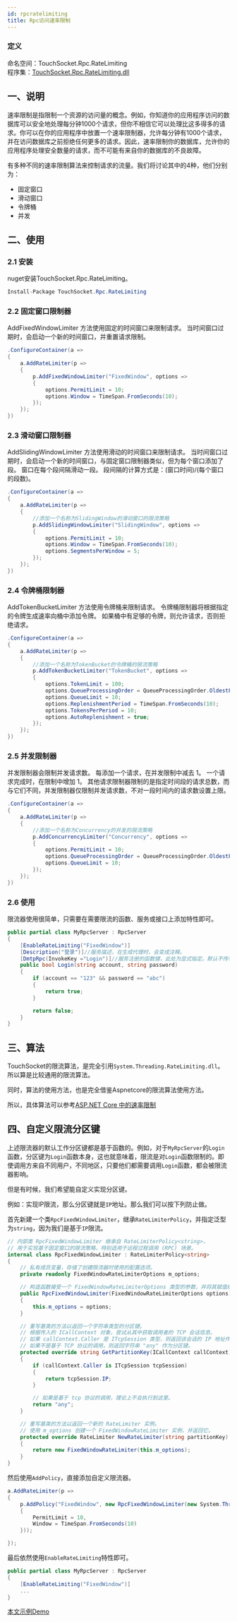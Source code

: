 ```yaml
---
id: rpcratelimiting
title: Rpc访问速率限制
---
```


### 定义

命名空间：TouchSocket.Rpc.RateLimiting <br/>
程序集：[TouchSocket.Rpc.RateLimiting.dll](https://www.nuget.org/packages/TouchSocket.Rpc.RateLimiting)


## 一、说明

速率限制是指限制一个资源的访问量的概念。例如，你知道你的应用程序访问的数据库可以安全地处理每分钟1000个请求，但你不相信它可以处理比这多得多的请求。你可以在你的应用程序中放置一个速率限制器，允许每分钟有1000个请求，并在访问数据库之前拒绝任何更多的请求。因此，速率限制你的数据库，允许你的应用程序处理安全数量的请求，而不可能有来自你的数据库的不良故障。

有多种不同的速率限制算法来控制请求的流量。我们将讨论其中的4种，他们分别为：

- 固定窗口
- 滑动窗口
- 令牌桶
- 并发

## 二、使用

### 2.1 安装

nuget安装TouchSocket.Rpc.RateLimiting。

```csharp showLineNumbers
Install-Package TouchSocket.Rpc.RateLimiting
```

### 2.2 固定窗口限制器

AddFixedWindowLimiter 方法使用固定的时间窗口来限制请求。 当时间窗口过期时，会启动一个新的时间窗口，并重置请求限制。

```csharp {3} showLineNumbers
.ConfigureContainer(a =>
{
    a.AddRateLimiter(p =>
    {
        p.AddFixedWindowLimiter("FixedWindow", options =>
        {
            options.PermitLimit = 10;
            options.Window = TimeSpan.FromSeconds(10);
        });
    });
})
```

### 2.3 滑动窗口限制器

AddSlidingWindowLimiter 方法使用滑动的时间窗口来限制请求。 当时间窗口过期时，会启动一个新的时间窗口，与固定窗口限制器类似，但为每个窗口添加了段。 窗口在每个段间隔滑动一段。 段间隔的计算方式是：(窗口时间)/(每个窗口的段数)。

```csharp {1,4-6,11} showLineNumbers
.ConfigureContainer(a =>
{
    a.AddRateLimiter(p =>
    {
        //添加一个名称为SlidingWindow的滑动窗口的限流策略
        p.AddSlidingWindowLimiter("SlidingWindow", options => 
        {
            options.PermitLimit = 10;
            options.Window = TimeSpan.FromSeconds(10);
            options.SegmentsPerWindow = 5;
        });
    });
})
```

### 2.4 令牌桶限制器

AddTokenBucketLimiter 方法使用令牌桶来限制请求。 令牌桶限制器将根据指定的令牌生成速率向桶中添加令牌。 如果桶中有足够的令牌，则允许请求，否则拒绝请求。

```csharp showLineNumbers
.ConfigureContainer(a =>
{
    a.AddRateLimiter(p =>
    {
        //添加一个名称为TokenBucket的令牌桶的限流策略
        p.AddTokenBucketLimiter("TokenBucket", options =>
        {
            options.TokenLimit = 100;
            options.QueueProcessingOrder = QueueProcessingOrder.OldestFirst;
            options.QueueLimit = 10;
            options.ReplenishmentPeriod = TimeSpan.FromSeconds(10);
            options.TokensPerPeriod = 10;
            options.AutoReplenishment = true;
        });
    });
})
```

### 2.5 并发限制器

并发限制器会限制并发请求数。 每添加一个请求，在并发限制中减去 1。 一个请求完成时，在限制中增加 1。 其他请求限制器限制的是指定时间段的请求总数，而与它们不同，并发限制器仅限制并发请求数，不对一段时间内的请求数设置上限。

```csharp showLineNumbers
.ConfigureContainer(a =>
{
    a.AddRateLimiter(p =>
    {
        //添加一个名称为Concurrency的并发的限流策略
        p.AddConcurrencyLimiter("Concurrency", options =>
        {
            options.PermitLimit = 10;
            options.QueueProcessingOrder = QueueProcessingOrder.OldestFirst;
            options.QueueLimit = 10;
        });
    });
})
```

### 2.6 使用

限流器使用很简单，只需要在需要限流的函数、服务或接口上添加特性即可。

```csharp {3} showLineNumbers
public partial class MyRpcServer : RpcServer
{
    [EnableRateLimiting("FixedWindow")]
    [Description("登录")]//服务描述，在生成代理时，会变成注释。
    [DmtpRpc(InvokeKey ="Login")]//服务注册的函数键，此处为显式指定。默认不传参的时候，为该函数类全名+方法名的全小写。
    public bool Login(string account, string password)
    {
        if (account == "123" && password == "abc")
        {
            return true;
        }

        return false;
    }
}
```

## 三、算法

TouchSocket的限流算法，是完全引用`System.Threading.RateLimiting.dll`。所以算是比较通用的限流算法。

同时，算法的使用方法，也是完全借鉴Aspnetcore的限流算法使用方法。

所以，具体算法可以参考[ASP.NET Core 中的速率限制](https://learn.microsoft.com/zh-cn/aspnet/core/performance/rate-limit)


## 四、自定义限流分区键

上述限流器的默认工作分区键都是基于函数的。例如，对于`MyRpcServer`的`Login`函数，分区键为`Login`函数本身，这也就意味着，限流是对`Login`函数限制的。即使调用方来自不同用户，不同地区，只要他们都需要调用`Login`函数，都会被限流器影响。

但是有时候，我们希望能自定义实现分区键。

例如：实现IP限流，那么分区键就是`IP`地址。那么我们可以按下列防止做。

首先新建一个类`RpcFixedWindowLimiter`，继承`RateLimiterPolicy`，并指定泛型为`string`，因为我们是基于`IP`限流。

```csharp showLineNumbers
// 内部类 RpcFixedWindowLimiter 继承自 RateLimiterPolicy<string>，
// 用于实现基于固定窗口的限流策略，特别适用于远程过程调用 (RPC) 场景。
internal class RpcFixedWindowLimiter : RateLimiterPolicy<string>
{
    // 私有成员变量，存储了创建限流器时使用的配置选项。
    private readonly FixedWindowRateLimiterOptions m_options;

    // 构造函数接受一个 FixedWindowRateLimiterOptions 类型的参数，并将其赋值给 m_options 成员变量。
    public RpcFixedWindowLimiter(FixedWindowRateLimiterOptions options)
    {
        this.m_options = options;
    }

    // 重写基类的方法以返回一个字符串类型的分区键。
    // 根据传入的 ICallContext 对象，尝试从其中获取调用者的 TCP 会话信息。
    // 如果 callContext.Caller 是 ITcpSession 类型，则返回该会话的 IP 地址作为分区键。
    // 如果不是基于 TCP 协议的调用，则返回字符串 "any" 作为分区键。
    protected override string GetPartitionKey(ICallContext callContext)
    {
        if (callContext.Caller is ITcpSession tcpSession)
        {
            return tcpSession.IP;
        }

        // 如果是基于 tcp 协议的调用，理论上不会执行到这里。
        return "any";
    }

    // 重写基类的方法以返回一个新的 RateLimiter 实例。
    // 使用 m_options 创建一个 FixedWindowRateLimiter 实例，并返回它。
    protected override RateLimiter NewRateLimiter(string partitionKey)
    {
        return new FixedWindowRateLimiter(this.m_options);
    }
}
```

然后使用`AddPolicy`，直接添加自定义限流器。

```csharp showLineNumbers
a.AddRateLimiter(p =>
{
    p.AddPolicy("FixedWindow", new RpcFixedWindowLimiter(new System.Threading.RateLimiting.FixedWindowRateLimiterOptions()
    {
        PermitLimit = 10,
        Window = TimeSpan.FromSeconds(10)
    }));

});
```

最后依然使用`EnableRateLimiting`特性即可。

```csharp {3} showLineNumbers
public partial class MyRpcServer : RpcServer
{
    [EnableRateLimiting("FixedWindow")]
    ...
}
```

[本文示例Demo](https://gitee.com/RRQM_Home/TouchSocket/tree/master/examples/Rpc/RpcRateLimitingConsoleApp)

